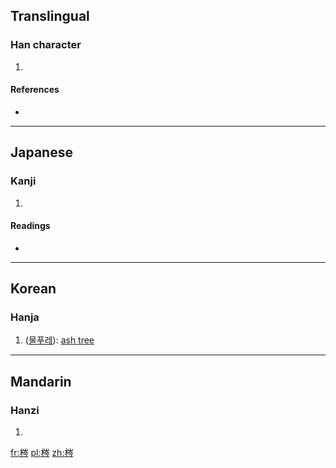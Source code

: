 ==Translingual==

===Han character===
{{Han char|rn=75|rad=木|as=07|sn=11|four=4292<sub>7</sub>|canj=木山人弓 (DUON)}}

# {{defn|Han|sort=木07}}

====References====
* {{Han ref|kx=0530.060|dkj=14867|dj=0918.050|hdz=21215.030|uh=68A3|ud=26787|bh=D5BA|bd=54714}}

----

==Japanese==

===Kanji===
{{ja-kanji|grade=|rs=木07}}

# {{defn|lang=ja|sort=木07}}

====Readings====
* {{ja-readings|on=[[しん]] (shin)|kun=[[とねりこ]] (toneriko)}}

----

==Korean==

===Hanja===
{{ko-hanja|hangeul=침|eumhun=|rv=chim|mr=chim|y=chim}}

# ([[물푸레]]): [[ash tree]] 

----

==Mandarin==

===Hanzi===
{{cmn-hanzi|pin=[[cén]] ([[cen2]]), [[chén]] ([[chen2]]), [[qín]] ([[qin2]])|wg=ts'en<sup>2</sup>, ch'en<sup>2</sup>, ch'in<sup>2</sup>}}

# {{defn|lang=cmn|sort=木07}}

[[fr:梣]]
[[pl:梣]]
[[zh:梣]]